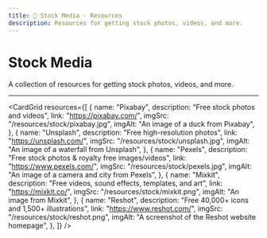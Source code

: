```yaml
---
title: 📸 Stock Media - Resources
description: Resources for getting stock photos, videos, and more.
---
```



# Stock Media

A collection of resources for getting stock photos, videos, and more.

---

<CardGrid
  resources={[
    {
      name: "Pixabay",
      description: "Free stock photos and videos",
      link: "https://pixabay.com/",
      imgSrc: "/resources/stock/pixabay.jpg",
      imgAlt: "An image of a duck from Pixabay",
    },
    {
      name: "Unsplash",
      description: "Free high-resolution photos",
      link: "https://unsplash.com/",
      imgSrc: "/resources/stock/unsplash.jpg",
      imgAlt: "An image of a waterfall from Unsplash",
    },
    {
      name: "Pexels",
      description: "Free stock photos & royalty free images/videos",
      link: "https://www.pexels.com/",
      imgSrc: "/resources/stock/pexels.jpg",
      imgAlt: "An image of a camera and city from Pexels",
    },
    {
      name: "Mixkit",
      description: "Free videos, sound effects, templates, and art",
      link: "https://mixkit.co/",
      imgSrc: "/resources/stock/mixkit.png",
      imgAlt: "An image from Mixkit",
    },
    {
      name: "Reshot",
      description: "Free 40,000+ icons and 1,500+ illustrations",
      link: "https://www.reshot.com/",
      imgSrc: "/resources/stock/reshot.png",
      imgAlt: "A screenshot of the Reshot website homepage",
    },
  ]}
/>

